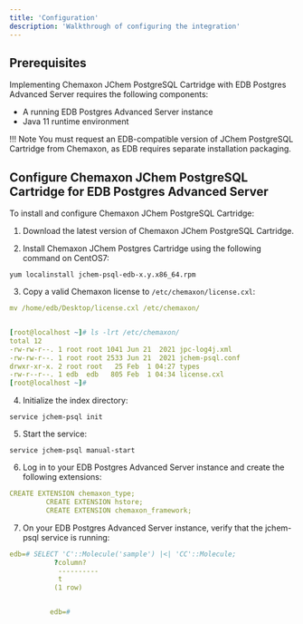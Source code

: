 ```yaml
---
title: 'Configuration'
description: 'Walkthrough of configuring the integration'
---
```


## Prerequisites

Implementing Chemaxon JChem PostgreSQL Cartridge with EDB Postgres Advanced Server requires the following components:

- A running EDB Postgres Advanced Server instance
- Java 11 runtime environment

!!! Note
    You must request an EDB-compatible version of JChem PostgreSQL Cartridge from Chemaxon, as EDB requires separate installation packaging.

## Configure Chemaxon JChem PostgreSQL Cartridge for EDB Postgres Advanced Server

To install and configure Chemaxon JChem PostgreSQL Cartridge:

1. Download the latest version of Chemaxon JChem PostgreSQL Cartridge.

2. Install Chemaxon JChem Postgres Cartridge using the following command on CentOS7: 

```
yum localinstall jchem-psql-edb-x.y.x86_64.rpm
```

3. Copy a valid Chemaxon license to `/etc/chemaxon/license.cxl`:

```yaml
mv /home/edb/Desktop/license.cxl /etc/chemaxon/


[root@localhost ~]# ls -lrt /etc/chemaxon/
total 12
-rw-rw-r--. 1 root root 1041 Jun 21  2021 jpc-log4j.xml
-rw-rw-r--. 1 root root 2533 Jun 21  2021 jchem-psql.conf
drwxr-xr-x. 2 root root   25 Feb  1 04:27 types
-rw-r--r--. 1 edb  edb   805 Feb  1 04:34 license.cxl
[root@localhost ~]#

```

4. Initialize the index directory: 

```
service jchem-psql init
```

5. Start the service: 

```
service jchem-psql manual-start
```

6. Log in to your EDB Postgres Advanced Server instance and create the following extensions: 

```yaml
CREATE EXTENSION chemaxon_type;
         CREATE EXTENSION hstore;
         CREATE EXTENSION chemaxon_framework;

```

7. On your EDB Postgres Advanced Server instance, verify that the jchem-psql service is running:

```yaml
edb=# SELECT 'C'::Molecule('sample') |<| 'CC'::Molecule;
           ?column?
            ----------
            t
           (1 row)


          edb=#


```
